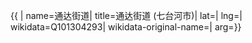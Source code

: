 {{ {{{1|PRC admin/showdata}}}|
name=通达街道|
title=通达街道 (七台河市)|
lat=|
lng=|
wikidata=Q101304293|
wikidata-original-name=|
arg={{{arg|}}}}}